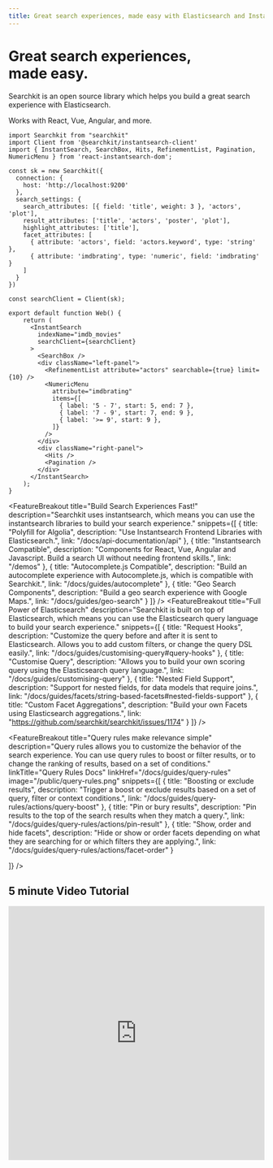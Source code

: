 ```yaml
---
title: Great search experiences, made easy with Elasticsearch and Instantsearch
---
```



<div className="max-w-5xl mx-auto px-8 pb-16">


<div className="pt-4 m-auto text-left mb-6">
  <h1 className="font-extrabold md:text-5xl mt-8 mb-4 text-2xl">Great search experiences,<br/>
  made easy.</h1>
  <div className="mb-4 max-w-lg">
    <p className="text-xl mb-1 text-gray-400 md:!text-xl">
      <span className=" text-transparent bg-clip-text bg-gradient-to-r from-blue-400 to-blue-200">Searchkit</span> is an open source library which helps you build a great search experience with <span className=" text-transparent bg-clip-text bg-gradient-to-r from-blue-400 to-blue-200">Elasticsearch.</span>
    </p>
  </div>
  <div className="max-w-lg mb-4">
    <p className="text-xl mb-1 text-gray-400 md:!text-xl">
      Works with React, Vue, Angular, and more.
    </p>
  </div>

  <IntroButtons />

</div>

```tsx
import Searchkit from "searchkit"
import Client from '@searchkit/instantsearch-client'
import { InstantSearch, SearchBox, Hits, RefinementList, Pagination, NumericMenu } from 'react-instantsearch-dom';

const sk = new Searchkit({
  connection: {
    host: 'http://localhost:9200'
  },
  search_settings: {
    search_attributes: [{ field: 'title', weight: 3 }, 'actors', 'plot'],
    result_attributes: ['title', 'actors', 'poster', 'plot'],
    highlight_attributes: ['title'],
    facet_attributes: [
      { attribute: 'actors', field: 'actors.keyword', type: 'string' },
      { attribute: 'imdbrating', type: 'numeric', field: 'imdbrating' }
    ]
  }
})

const searchClient = Client(sk);

export default function Web() {
    return (
      <InstantSearch
        indexName="imdb_movies"
        searchClient={searchClient}
      >
        <SearchBox />
        <div className="left-panel">
          <RefinementList attribute="actors" searchable={true} limit={10} />
          <NumericMenu
            attribute="imdbrating"
            items={[
              { label: '5 - 7', start: 5, end: 7 },
              { label: '7 - 9', start: 7, end: 9 },
              { label: '>= 9', start: 9 },
            ]}
          />
        </div>
        <div className="right-panel">
          <Hits />
          <Pagination />
        </div>
      </InstantSearch>
    );
}

```

<FeatureBreakout 
  title="Build Search Experiences Fast!" 
  description="Searchkit uses instantsearch, which means you can use the instantsearch libraries to build your search experience." 
  snippets={[
    {
      title: "Polyfill for Algolia",
      description: "Use Instantsearch Frontend Libraries with Elasticsearch.",
      link: "/docs/api-documentation/api"
    },
    {
      title: "Instantsearch Compatible",
      description: "Components for React, Vue, Angular and Javascript. Build a search UI without needing frontend skills.",
      link: "/demos"
    },
    {
      title: "Autocomplete.js Compatible",
      description: "Build an autocomplete experience with Autocomplete.js, which is compatible with Searchkit.",
      link: "/docs/guides/autocomplete"
    },
    {
      title: "Geo Search Components",
      description: "Build a geo search experience with Google Maps.",
      link: "/docs/guides/geo-search"
    }
  ]}
/>
<FeatureBreakout 
  title="Full Power of Elasticsearch" 
  description="Searchkit is built on top of Elasticsearch, which means you can use the Elasticsearch query language to build your search experience." 
  snippets={[
    {
      title: "Request Hooks",
      description: "Customize the query before and after it is sent to Elasticsearch. Allows you to add custom filters, or change the query DSL easily.",
      link: "/docs/guides/customising-query#query-hooks"
    },
    {
      title: "Customise Query",
      description: "Allows you to build your own scoring query using the Elasticsearch query language.",
      link: "/docs/guides/customising-query"
    },
    {
      title: "Nested Field Support",
      description: "Support for nested fields, for data models that require joins.",
      link: "/docs/guides/facets/string-based-facets#nested-fields-support"
    },
    {
      title: "Custom Facet Aggregations",
      description: "Build your own Facets using Elasticsearch aggregations.",
      link: "https://github.com/searchkit/searchkit/issues/1174"
    }
  ]}
/>


<FeatureBreakout title="Query rules make relevance simple" description="Query rules allows you to customize the behavior of the search experience. You can use query rules to boost or filter results, or to change the ranking of results, based on a set of conditions." linkTitle="Query Rules Docs" linkHref="/docs/guides/query-rules" image="/public/query-rules.png"
  snippets={[
    {
      title: "Boosting or exclude results",
      description: "Trigger a boost or exclude results based on a set of query, filter or context conditions.",
      link: "/docs/guides/query-rules/actions/query-boost"
    },
    {
      title: "Pin or bury results",
      description: "Pin results to the top of the search results when they match a query.",
      link: "/docs/guides/query-rules/actions/pin-result"
    },
    {
      title: "Show, order and hide facets",
      description: "Hide or show or order facets depending on what they are searching for or which filters they are applying.",
      link: "/docs/guides/query-rules/actions/facet-order"
    }

  ]} />

  <h2 className="text-3xl font-bold text-gray-100 mb-6 text-center mt-4">5 minute Video Tutorial</h2>
  <iframe width="100%" height="500px" src="https://www.youtube.com/embed/R6iYpEuCdVs?autoplay=1&mute=1" frameborder="0" allow="accelerometer; autoplay; clipboard-write; encrypted-media; gyroscope; picture-in-picture" allowFullScreen></iframe>

</div>
